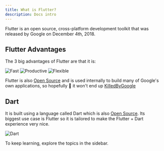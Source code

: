 ```yaml
---
title: What is Flutter?
description: Docs intro
---
```


Flutter is an open source, cross-platform development toolkit that was released by Google on December 4th, 2018.

## Flutter Advantages 
The 3 big advantages of Flutter are that it is:

![Fast](/images/flutter_introduction_1.png)
![Productive](/images/flutter_introduction_2.png)
![Flexible](/images/flutter_introduction_3.png)

Flutter is also [Open Source](https://github.com/flutter/flutter) and is used internally to build many of Google's own applications, so hopefully 🤞 it won't end up [KilledByGoogle](https://killedbygoogle.com)

## Dart

It is built using a language called Dart which is also [Open Source](https://github.com/dart-lang/sdk). Its biggest use case is Flutter so it is tailored to make the Flutter + Dart experience very nice.

![Dart](/images/flutter_introduction_4.png)

To keep learning, explore the topics in the sidebar.

